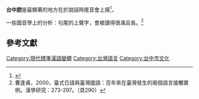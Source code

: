 {{multiple issues|
{{citecheck|time=2020-05-24T05:39:33+00:00}}
{{disputed|time=2020-05-24T05:39:33+00:00}}
{{onesource|time=2020-05-24T05:39:33+00:00}}
{{original research|time=2020-05-24T05:39:33+00:00}}
{{refimprove|time=2020-05-24T05:39:33+00:00}}
{{Expert|time=2015-12-14T03:34:00+00:00}}
{{Unreliable sources|date=2020年5月24日}}
}}

{{Infobox Language
|name= 台中腔
|nativename= 台中腔
|states= [[File:Taichung_Court_Location_Map.png|80px]]
|region= {{ROC-TW}}
|familycolor= 漢藏語系
|fam1= [[汉藏语系|漢藏語系]]
|fam2= [[漢語|漢語]]
|fam3=[[官話|官話]]
|fam4=[[北京官話|北京官話]]
|fam5=[[現代標準漢語|現代標準漢語]]
|nation=
}}

{{otheruses|subject=台灣的現代標準漢語（國語）之腔調}}
'''台中腔'''是{{Citation needed|[[臺灣國語|臺灣國語]]（[[臺灣|臺灣]][[現代標準漢語|現代標準漢語]]）的方言之一，其特殊的[[口音_(社會語言學)|口音]]常能讓來自四面八方的臺灣人一聽辨認出[[台中|台中]]人的身分。|time=2020-05-24T05:53:20+00:00}}最顯著的地方在於說話時尾音會上揚<ref>{{爭議來源|[http://gotv.ctitv.com.tw/2015/05/21972.htm 台中來的齁？　「台中腔」尾音上揚、助詞多]}}</ref>{{可疑 |reason=此為電視節目上藝人單方面之說法，其來源、資料之可靠性值得懷疑。 |date=2020年5月}}，{{Citation needed|其次「ㄢ」[{{IPA|än}}]與「ㄤ」[{{IPA|ɑŋ}}]、「ㄌ」[{{IPA|l}}]與「ㄖ」[{{IPA|ʐ}}]音常會混在一起，[[捲舌音|捲舌]]比臺北腔更不明顯。|time=2020-05-24T05:53:20+00:00}}

一些國音學上的分析：句尾的上聲字，會被讀得很滿且長。<ref name=cao>曹逢甫，2000，臺式日語與臺灣國語：百年來在臺灣發生的兩個語言接觸實例。漢學研究：273-297。（頁290）</ref>{{Citation needed|第四聲（去聲）被[[臺灣話|臺灣話]]裡的第八聲（陽[[入聲|入]]）取代。舉例來說，當台中人講「我是台中人」時，「是」會往上飄一點；說「後來」的「後」，音調也會往上飄。「台中腔」形成的原因，可能是台中人在日常時，使用華語和臺語兩種語言的頻率皆高，並能自然流利地將兩者穿插或轉換，導致「[[中介語|中介語]]」（interlanguage）的發展。|time=2020-05-24T05:53:20+00:00}}

{{Citation needed|台中腔的口音主要分佈於[[台中盆地|台中盆地]]，尤以市區與屯區等地居民有較為顯著的腔調。|time=2020-05-24T05:53:20+00:00}}

== 參考文獻 ==
{{Reflist}}

{{現代標準漢語變體}}
{{臺灣語言}}

[[Category:現代標準漢語變體|Category:現代標準漢語變體]]
[[Category:台灣語言|Category:台灣語言]]
[[Category:台中市文化|Category:台中市文化]]

{{臺灣小作品}}